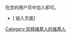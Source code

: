 {{幽默}}
{{Catmore|User:K.Y.K.Z.K.}}
在您的用户页中加入{{tl|User K.Y.K.Z.K.}}即可。
{{delcat|{{User K.Y.K.Z.K.}}}}
{{clear}}
*[{{fullurl:Special:链入页面/Template:User Victor Shyu|hidelinks=1&hideredirs=1}} 链入页面]

[[Category:崇拜维基人的维基人|Category:崇拜维基人的维基人]]